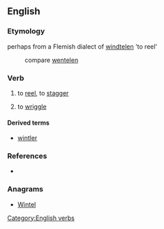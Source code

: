 ==English==

===Etymology===
perhaps from a Flemish dialect of {{etyl|nl|en}} [[windtelen]] 'to reel'
: compare [[wentelen]]

===Verb===
{{en-verb|wintl|es}}

# {{context|Scotland|lang=en}} to [[reel]], to [[stagger]]
# {{context|Scotland|lang=en}} to [[wriggle]]

====Derived terms====
* [[wintler]]

===References===
* {{R:Websters}}

===Anagrams===
* [[Wintel#English|Wintel]]

[[Category:English verbs]]